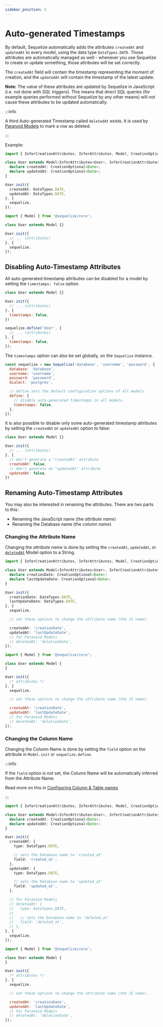 ```yaml
---
sidebar_position: 5
---
```



# Auto-generated Timestamps

By default, Sequelize automatically adds the attributes `createdAt` and `updatedAt` to every model, using the data type `DataTypes.DATE`.
Those attributes are automatically managed as well - whenever you use Sequelize to create or update something, those attributes will be set correctly.

The `createdAt` field will contain the timestamp representing the moment of creation, and the `updatedAt` will contain the timestamp of the latest update.

**Note:** The value of these attributes are updated by Sequelize in JavaScript (i.e. not done with *SQL triggers*).
This means that direct SQL queries (for example queries performed without Sequelize by any other means) will not cause these attributes to be updated automatically.

:::info

A third Auto-generated Timestamp called `deletedAt` exists. It is used by [Paranoid Models](./paranoid.md) to mark a row as deleted.

:::

Example:

<Tabs>
<TabItem value="ts" label="TypeScript">

```typescript
import { InferCreationAttributes, InferAttributes, Model, CreationOptional } from '@sequelize/core';

class User extends Model<InferAttributes<User>, InferCreationAttributes<User>> {
  declare createdAt: CreationOptional<Date>;
  declare updatedAt: CreationOptional<Date>;
}

User.init({
  createdAt: DataTypes.DATE,
  updatedAt: DataTypes.DATE,
}, {
  sequelize,
});
```

</TabItem>
<TabItem value="js" label="JavaScript">

```javascript
import { Model } from '@sequelize/core';

class User extends Model {}

User.init({
  // ... (attributes)
}, {
  sequelize,
});
```

</TabItem>
</Tabs>

## Disabling Auto-Timestamp Attributes

All auto-generated timestamp attributes can be disabled for a model by setting the `timestamps: false` option.

<Tabs>
<TabItem value="classes" label="Using Classes">

```js
class User extends Model {}

User.init({
  // ... (attributes)
}, {
  timestamps: false,
})
```

</TabItem>
<TabItem value="define" label="Using Define">

```js
sequelize.define('User', {
  // ... (attributes)
}, {
  timestamps: false,
});
```

</TabItem>
</Tabs>

The `timestamps` option can also be set globally, on the `Sequelize` instance.

```javascript
const sequelize = new Sequelize('database', 'username', 'password', {
  database: 'database',
  username: 'username',
  password: 'password',
  dialect: 'postgres',

  // define sets the default configuration options of all models.
  define: {
    // disable auto-generated timestamps in all models.
    timestamps: false,
  },
});
```

It is also possible to disable only some auto-generated timestamp attributes
by setting the `createdAt` or `updatedAt` option to false:

```js
class User extends Model {}

User.init({
  // ... (attributes)
}, {
  // don't generate a "createdAt" attribute
  createdAt: false,
  // don't generate an "updatedAt" attribute
  updatedAt: false,
})
```

## Renaming Auto-Timestamp Attributes

You may also be interested in renaming the attributes. There are two parts to this:

- Renaming the JavaScript name (the *attribute name*)
- Renaming the Database name (the *column name*)

### Changing the Attribute Name

Changing the *attribute name* is done by setting the `createdAt`, `updatedAt`, or [`deletedAt`](./paranoid.md) Model option to a String.

<Tabs>
<TabItem value="ts" label="TypeScript">

```typescript
import { InferCreationAttributes, InferAttributes, Model, CreationOptional } from '@sequelize/core';

class User extends Model<InferAttributes<User>, InferCreationAttributes<User>> {
  declare creationDate: CreationOptional<Date>;
  declare lastUpdateDate: CreationOptional<Date>;
}

User.init({
  creationDate: DataTypes.DATE,
  lastUpdateDate: DataTypes.DATE,
}, {
  sequelize,

  // set these options to change the attribute name (the JS name).

  createdAt: 'creationDate',
  updatedAt: 'lastUpdateDate',
  // for Paranoid Models
  // deletedAt: 'deletionDate',
});
```

</TabItem>
<TabItem value="js" label="JavaScript">

```javascript
import { Model } from '@sequelize/core';

class User extends Model {
}

User.init({
  /* attributes */
}, {
  sequelize,

  // set these options to change the attribute name (the JS name).

  createdAt: 'creationDate',
  updatedAt: 'lastUpdateDate',
  // for Paranoid Models
  // deletedAt: 'deletionDate',
});
```

</TabItem>
</Tabs>

### Changing the Column Name

Changing the Column Name is done by setting the `field` option on the attribute in `Model.init` or `sequelize.define`.

:::info

If the `field` option is not set, the Column Name will be automatically inferred from the Attribute Name.

Read more on this in [Configuring Column & Table names](./sql-name-inference.mdx)

:::

<Tabs>
<TabItem value="ts" label="TypeScript">

```typescript
import { InferCreationAttributes, InferAttributes, Model, CreationOptional } from '@sequelize/core';

class User extends Model<InferAttributes<User>, InferCreationAttributes<User>> {
  declare createdAt: CreationOptional<Date>;
  declare updatedAt: CreationOptional<Date>;
}

User.init({
  createdAt: {
    type: DataTypes.DATE,

    // sets the Database name to 'created_at'
    field: 'created_at',
  },
  updatedAt: {
    type: DataTypes.DATE,

    // sets the Database name to 'updated_at'
    field: 'updated_at',
  },

  // for Paranoid Models
  // deletedAt: {
  //   type: DataTypes.DATE,
  //
  //   // sets the Database name to 'deleted_at'
  //   field: 'deleted_at',
  // },
}, {
  sequelize,
});
```

</TabItem>
<TabItem value="js" label="JavaScript">

```javascript
import { Model } from '@sequelize/core';

class User extends Model {
}

User.init({
  /* attributes */
}, {
  sequelize,

  // set these options to change the attribute name (the JS name).

  createdAt: 'creationDate',
  updatedAt: 'lastUpdateDate',
  // for Paranoid Models
  // deletedAt: 'deletionDate',
});
```

</TabItem>
</Tabs>
